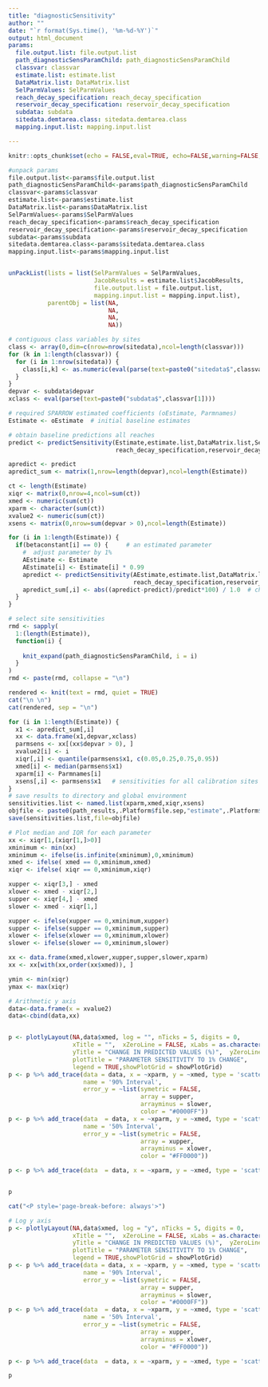 ```yaml
---
title: "diagnosticSensitivity"
author: ""
date: "`r format(Sys.time(), '%m-%d-%Y')`"
output: html_document
params:
  file.output.list: file.output.list
  path_diagnosticSensParamChild: path_diagnosticSensParamChild
  classvar: classvar
  estimate.list: estimate.list
  DataMatrix.list: DataMatrix.list
  SelParmValues: SelParmValues
  reach_decay_specification: reach_decay_specification
  reservoir_decay_specification: reservoir_decay_specification
  subdata: subdata
  sitedata.demtarea.class: sitedata.demtarea.class
  mapping.input.list: mapping.input.list

---
```


```r
knitr::opts_chunk$set(echo = FALSE,eval=TRUE, echo=FALSE,warning=FALSE, message = FALSE)
```

```r
#unpack params
file.output.list<-params$file.output.list
path_diagnosticSensParamChild<-params$path_diagnosticSensParamChild
classvar<-params$classvar
estimate.list<-params$estimate.list
DataMatrix.list<-params$DataMatrix.list
SelParmValues<-params$SelParmValues
reach_decay_specification<-params$reach_decay_specification
reservoir_decay_specification<-params$reservoir_decay_specification
subdata<-params$subdata
sitedata.demtarea.class<-params$sitedata.demtarea.class
mapping.input.list<-params$mapping.input.list


unPackList(lists = list(SelParmValues = SelParmValues,
                        JacobResults = estimate.list$JacobResults,
                        file.output.list = file.output.list,
                        mapping.input.list = mapping.input.list),
           parentObj = list(NA,
                            NA,
                            NA,
                            NA))

# contiguous class variables by sites
class <- array(0,dim=c(nrow=nrow(sitedata),ncol=length(classvar))) 
for (k in 1:length(classvar)) { 
  for (i in 1:nrow(sitedata)) {
    class[i,k] <- as.numeric(eval(parse(text=paste0("sitedata$",classvar[k],"[",i,"]"))))
  } 
}
depvar <- subdata$depvar
xclass <- eval(parse(text=paste0("subdata$",classvar[1])))
```

```r
# required SPARROW estimated coefficients (oEstimate, Parmnames)
Estimate <- oEstimate  # initial baseline estimates

# obtain baseline predictions all reaches
predict <- predictSensitivity(Estimate,estimate.list,DataMatrix.list,SelParmValues,
                              reach_decay_specification,reservoir_decay_specification,subdata)

apredict <- predict
apredict_sum <- matrix(1,nrow=length(depvar),ncol=length(Estimate))

ct <- length(Estimate)
xiqr <- matrix(0,nrow=4,ncol=sum(ct))
xmed <- numeric(sum(ct))
xparm <- character(sum(ct))
xvalue2 <- numeric(sum(ct))
xsens <- matrix(0,nrow=sum(depvar > 0),ncol=length(Estimate))

for (i in 1:length(Estimate)) {
  if(betaconstant[i] == 0) {     # an estimated parameter
    #  adjust parameter by 1%
    AEstimate <- Estimate
    AEstimate[i] <- Estimate[i] * 0.99
    apredict <- predictSensitivity(AEstimate,estimate.list,DataMatrix.list,SelParmValues,
                                   reach_decay_specification,reservoir_decay_specification,subdata)
    apredict_sum[,i] <- abs((apredict-predict)/predict*100) / 1.0  # change relative to 1% change
  }
}
```


```r
# select site sensitivities 
rmd <- sapply(
  1:(length(Estimate)),
  function(i) {
    
    knit_expand(path_diagnosticSensParamChild, i = i)
  }
)
rmd <- paste(rmd, collapse = "\n")

```

```r

rendered <- knit(text = rmd, quiet = TRUE)
cat("\n \n")
cat(rendered, sep = "\n")

```


```r
for (i in 1:length(Estimate)) {
  x1 <- apredict_sum[,i]
  xx <- data.frame(x1,depvar,xclass)
  parmsens <- xx[(xx$depvar > 0), ] 
  xvalue2[i] <- i
  xiqr[,i] <- quantile(parmsens$x1, c(0.05,0.25,0.75,0.95)) 
  xmed[i] <- median(parmsens$x1)
  xparm[i] <- Parmnames[i]
  xsens[,i] <- parmsens$x1   # sensitivities for all calibration sites
}   
# save results to directory and global environment
sensitivities.list <- named.list(xparm,xmed,xiqr,xsens)
objfile <- paste0(path_results,.Platform$file.sep,"estimate",.Platform$file.sep,run_id,"_sensitivities.list") 
save(sensitivities.list,file=objfile)

# Plot median and IQR for each parameter
xx <- xiqr[1,(xiqr[1,]>0)]  
xminimum <- min(xx)
xminimum <- ifelse(is.infinite(xminimum),0,xminimum)
xmed <- ifelse( xmed == 0,xminimum,xmed)
xiqr <- ifelse( xiqr == 0,xminimum,xiqr)

xupper <- xiqr[3,] - xmed
xlower <- xmed - xiqr[2,]
supper <- xiqr[4,] - xmed
slower <- xmed - xiqr[1,]

xupper <- ifelse(xupper == 0,xminimum,xupper)
supper <- ifelse(supper == 0,xminimum,supper)
xlower <- ifelse(xlower == 0,xminimum,xlower)
slower <- ifelse(slower == 0,xminimum,slower)

xx <- data.frame(xmed,xlower,xupper,supper,slower,xparm)
xx <- xx[with(xx,order(xx$xmed)), ]  

ymin <- min(xiqr)
ymax <- max(xiqr)

# Arithmetic y axis
data<-data.frame(x = xvalue2)
data<-cbind(data,xx)


p <- plotlyLayout(NA,data$xmed, log = "", nTicks = 5, digits = 0,
                  xTitle = "",  xZeroLine = FALSE, xLabs = as.character(data$xparm),
                  yTitle = "CHANGE IN PREDICTED VALUES (%)",  yZeroLine = FALSE,ymin = ymin, ymax = ymax,
                  plotTitle = "PARAMETER SENSITIVITY TO 1% CHANGE",
                  legend = TRUE,showPlotGrid = showPlotGrid)
p <- p %>% add_trace(data = data, x = ~xparm, y = ~xmed, type = 'scatter', mode = 'markers',color = I("#0000FF"),
                     name = '90% Interval',
                     error_y = ~list(symetric = FALSE,
                                     array = supper,
                                     arrayminus = slower,
                                     color = "#0000FF"))
p <- p %>% add_trace(data  = data, x = ~xparm, y = ~xmed, type = 'scatter', mode = 'markers',color = I("#FF0000"),
                     name = '50% Interval',
                     error_y = ~list(symetric = FALSE,
                                     array = xupper,
                                     arrayminus = xlower,
                                     color = "#FF0000"))

p <- p %>% add_trace(data  = data, x = ~xparm, y = ~xmed, type = 'scatter', mode = 'markers',color = I("black"),name = 'median')#,


p
```

```r
cat("<P style='page-break-before: always'>") 
```

```r

# Log y axis
p <- plotlyLayout(NA,data$xmed, log = "y", nTicks = 5, digits = 0,
                  xTitle = "",  xZeroLine = FALSE, xLabs = as.character(data$xparm),
                  yTitle = "CHANGE IN PREDICTED VALUES (%)",  yZeroLine = FALSE,ymin = ymin, ymax = ymax,
                  plotTitle = "PARAMETER SENSITIVITY TO 1% CHANGE",
                  legend = TRUE,showPlotGrid = showPlotGrid)
p <- p %>% add_trace(data = data, x = ~xparm, y = ~xmed, type = 'scatter', mode = 'markers',color = I("#0000FF"),
                     name = '90% Interval',
                     error_y = ~list(symetric = FALSE,
                                     array = supper,
                                     arrayminus = slower,
                                     color = "#0000FF"))
p <- p %>% add_trace(data  = data, x = ~xparm, y = ~xmed, type = 'scatter', mode = 'markers',color = I("#FF0000"),
                     name = '50% Interval',
                     error_y = ~list(symetric = FALSE,
                                     array = xupper,
                                     arrayminus = xlower,
                                     color = "#FF0000"))

p <- p %>% add_trace(data  = data, x = ~xparm, y = ~xmed, type = 'scatter', mode = 'markers',color = I("black"),name = 'median')#,

p
```
